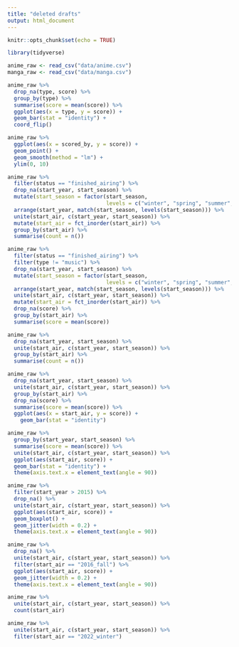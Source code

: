 ```yaml
---
title: "deleted drafts"
output: html_document
---
```


```r
knitr::opts_chunk$set(echo = TRUE)
```

```r
library(tidyverse)

anime_raw <- read_csv("data/anime.csv")
manga_raw <- read_csv("data/manga.csv")
```

```r
anime_raw %>%
  drop_na(type, score) %>%
  group_by(type) %>%
  summarise(score = mean(score)) %>%
  ggplot(aes(x = type, y = score)) +
  geom_bar(stat = "identity") +
  coord_flip()
```

```r
anime_raw %>%
  ggplot(aes(x = scored_by, y = score)) +
  geom_point() +
  geom_smooth(method = "lm") +
  ylim(0, 10)
```

```r
anime_raw %>%
  filter(status == "finished_airing") %>%
  drop_na(start_year, start_season) %>%
  mutate(start_season = factor(start_season,
                               levels = c("winter", "spring", "summer", "fall"))) %>%
  arrange(start_year, match(start_season, levels(start_season))) %>%
  unite(start_air, c(start_year, start_season)) %>%
  mutate(start_air = fct_inorder(start_air)) %>%
  group_by(start_air) %>%
  summarise(count = n())
```

```r
anime_raw %>%
  filter(status == "finished_airing") %>%
  filter(type != "music") %>%
  drop_na(start_year, start_season) %>%
  mutate(start_season = factor(start_season,
                               levels = c("winter", "spring", "summer", "fall"))) %>%
  arrange(start_year, match(start_season, levels(start_season))) %>%
  unite(start_air, c(start_year, start_season)) %>%
  mutate(start_air = fct_inorder(start_air)) %>%
  drop_na(score) %>%
  group_by(start_air) %>%
  summarise(score = mean(score))
```

```r
anime_raw %>%
  drop_na(start_year, start_season) %>%
  unite(start_air, c(start_year, start_season)) %>%
  group_by(start_air) %>%
  summarise(count = n())
```

```r
anime_raw %>%
  drop_na(start_year, start_season) %>%
  unite(start_air, c(start_year, start_season)) %>%
  group_by(start_air) %>%
  drop_na(score) %>%
  summarise(score = mean(score)) %>%
  ggplot(aes(x = start_air, y = score)) +
    geom_bar(stat = "identity")
```

```r
anime_raw %>%
  group_by(start_year, start_season) %>%
  summarise(score = mean(score)) %>%
  unite(start_air, c(start_year, start_season)) %>%
  ggplot(aes(start_air, score)) +
  geom_bar(stat = "identity") +
  theme(axis.text.x = element_text(angle = 90))
```

```r
anime_raw %>%
  filter(start_year > 2015) %>%
  drop_na() %>%
  unite(start_air, c(start_year, start_season)) %>%
  ggplot(aes(start_air, score)) +
  geom_boxplot() +
  geom_jitter(width = 0.2) +
  theme(axis.text.x = element_text(angle = 90))
```

```r
anime_raw %>%
  drop_na() %>%
  unite(start_air, c(start_year, start_season)) %>%
  filter(start_air == "2016_fall") %>%
  ggplot(aes(start_air, score)) +
  geom_jitter(width = 0.2) +
  theme(axis.text.x = element_text(angle = 90))
```


```r
anime_raw %>%
  unite(start_air, c(start_year, start_season)) %>%
  count(start_air)
```

```r
anime_raw %>%
  unite(start_air, c(start_year, start_season)) %>%
  filter(start_air == "2022_winter")
```